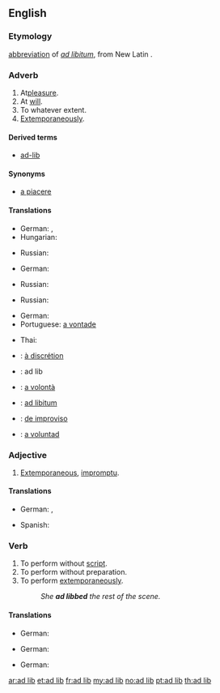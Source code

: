 {{also|ad-lib}}
==English==

===Etymology===
[[abbreviation]] of ''[[ad libitum]]'', from New Latin {{term|ad|lang=la}} {{term|libitum|lang=la}}.

===Adverb===
{{en-adv|head=[[ad]] [[lib]]}}

# At[[ pleasure]].
# At [[will]].
# To whatever extent.
# [[extemporaneously|Extemporaneously]].

====Derived terms====
* [[ad-lib]]

====Synonyms====
* [[a piacere]]

====Translations====
{{trans-top|at pleasure}}
* German: {{t+|de|beliebig}}, {{t+|de|nach}} {{t+|de|Herzenslust|m}}
* Hungarian: {{t-|hu|tetszés szerint}}
{{trans-mid}}
* Russian: {{t-|ru|как угодно}}
{{trans-bottom}}

{{trans-top|at will}}
* German: {{t+|de|beliebig}}
{{trans-mid}}
* Russian: {{t-|ru|по желанию}}
{{trans-bottom}}

{{trans-top|to whatever extent}}
* Russian: {{t-|ru|сколько угодно}}
{{trans-mid}}
{{trans-bottom}}

{{trans-top|extemporaneously}}
* German: {{t-|de|improvisiert}}
* Portuguese: [[a vontade]]
{{trans-mid}}
* Thai: {{t-|th|พูดกลอนสด}}
{{trans-bottom}}

{{checktrans-top}}
* {{ttbc|fr}}: [[à discrétion]]
* {{ttbc|ia}}: ad lib
* {{ttbc|it}}: [[a volontà]]
{{trans-mid}}
* {{ttbc|la}}: [[ad libitum]]
* {{ttbc|pt}}: [[de improviso]]
* {{ttbc|es}}: [[a voluntad]]
{{trans-bottom}}

===Adjective===
{{en-adj}}

# [[extemporaneous|Extemporaneous]], [[impromptu]].

====Translations====
{{trans-top|extemporaneous}}
* German: {{t-|de|improvisiert}}, {{t-|de|unvorbereitet}}
{{trans-mid}}
* Spanish: {{t-|es|improvisado}}
{{trans-bottom}}

===Verb===
{{en-verb|ad lib|b|ing}}

# To perform without [[script]].
# To perform without preparation.
# To perform [[extemporaneously]].
#: ''She '''ad libbed''' the rest of the scene.''

====Translations====
{{trans-top|to perform without script}}
* German: {{t+|de|improvisieren}}
{{trans-mid}}
{{trans-bottom}}

{{trans-top|to perform without preparation}}
* German: {{t+|de|improvisieren}}
{{trans-mid}}
{{trans-bottom}}

{{trans-top|to perform extemporaneously}}
* German: {{t+|de|improvisieren}}
{{trans-mid}}
{{trans-bottom}}

{{checktrans-top}}
{{trans-bottom}}

[[ar:ad lib]]
[[et:ad lib]]
[[fr:ad lib]]
[[my:ad lib]]
[[no:ad lib]]
[[pt:ad lib]]
[[th:ad lib]]